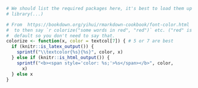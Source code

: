 ```r
# We should list the required packages here, it's best to load them up front.
# library(...)

# From  https://bookdown.org/yihui/rmarkdown-cookbook/font-color.html
#  to then say `r colorize("some words in red", "red")` etc. ("red" is the
#  default so you don't need to say that.
colorize <- function(x, color = textcol[7]) { # 5 or 7 are best
  if (knitr::is_latex_output()) {
    sprintf("\\textcolor{%s}{%s}", color, x)
  } else if (knitr::is_html_output()) {
    sprintf("<b><span style='color: %s;'>%s</span></b>", color,
      x)
  } else x
}
```
